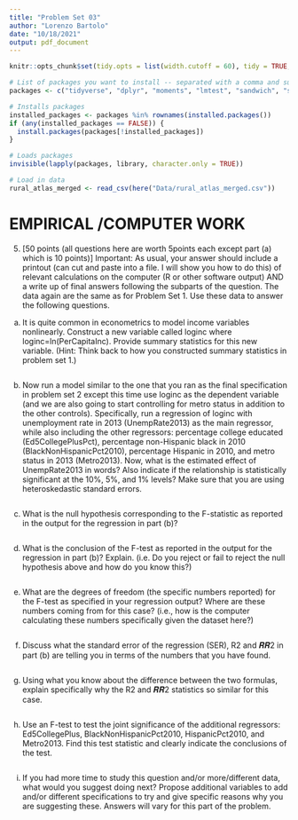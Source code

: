 ```yaml
---
title: "Problem Set 03"
author: "Lorenzo Bartolo"
date: "10/18/2021"
output: pdf_document
---
```



```r
knitr::opts_chunk$set(tidy.opts = list(width.cutoff = 60), tidy = TRUE, echo = TRUE)

# List of packages you want to install -- separated with a comma and surrounded in "quotes" 
packages <- c("tidyverse", "dplyr", "moments", "lmtest", "sandwich", "stringr", "readr", "here", "ggplot2", "modelr", "MASS", "knitr", "formatR", "car")

# Installs packages
installed_packages <- packages %in% rownames(installed.packages())
if (any(installed_packages == FALSE)) {
  install.packages(packages[!installed_packages])
}

# Loads packages
invisible(lapply(packages, library, character.only = TRUE))

# Load in data
rural_atlas_merged <- read_csv(here("Data/rural_atlas_merged.csv"))

```


# EMPIRICAL /COMPUTER WORK
5. [50 points (all questions here are worth 5points each except part (a) which is 10 points)] Important: As usual,
your answer should include a printout (can cut and paste into a file. I will show you how to do this) of relevant
calculations on the computer (R or other software output) AND a write up of final answers following the
subparts of the question. The data again are the same as for Problem Set 1. Use these data to answer the
following questions.

(a) It is quite common in econometrics to model income variables nonlinearly. Construct a new variable called
loginc where loginc=ln(PerCapitaInc). Provide summary statistics for this new variable. (Hint: Think back to
how you constructed summary statistics in problem set 1.)
```r

```


(b) Now run a model similar to the one that you ran as the final specification in problem set 2 except this time
use loginc as the dependent variable (and we are also going to start controlling for metro status in addition to
the other controls). Specifically, run a regression of loginc with unemployment rate in 2013 (UnempRate2013)
as the main regressor, while also including the other regressors: percentage college educated
(Ed5CollegePlusPct), percentage non-Hispanic black in 2010 (BlackNonHispanicPct2010), percentage
Hispanic in 2010, and metro status in 2013 (Metro2013). Now, what is the estimated effect of UnempRate2013
in words? Also indicate if the relationship is statistically significant at the 10%, 5%, and 1% levels? Make
sure that you are using heteroskedastic standard errors.
```r

```


(c) What is the null hypothesis corresponding to the F-statistic as reported in the output for the regression in
part (b)?
```r

```


(d) What is the conclusion of the F-test as reported in the output for the regression in part (b)? Explain. (i.e.
Do you reject or fail to reject the null hypothesis above and how do you know this?)
```r

```


(e) What are the degrees of freedom (the specific numbers reported) for the F-test as specified in your regression
output? Where are these numbers coming from for this case? (i.e., how is the computer calculating these
numbers specifically given the dataset here?)
```r

```


(f) Discuss what the standard error of the regression (SER), R2 and 𝑹𝑹2 in part (b) are telling you in terms of
the numbers that you have found.
```r

```


(g) Using what you know about the difference between the two formulas, explain specifically why the R2 and
𝑹𝑹2 statistics so similar for this case.
```r

```


(h) Use an F-test to test the joint significance of the additional regressors: Ed5CollegePlus,
BlackNonHispanicPct2010, HispanicPct2010, and Metro2013. Find this test statistic and clearly indicate the
conclusions of the test.
```r

```


(i) If you had more time to study this question and/or more/different data, what would you suggest doing next?
Propose additional variables to add and/or different specifications to try and give specific reasons why you are
suggesting these. Answers will vary for this part of the problem.
```r

```



